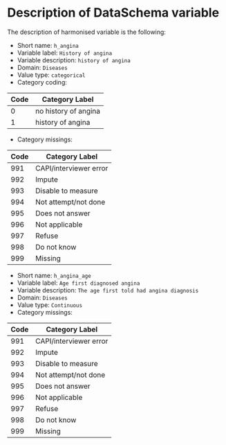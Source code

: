 # Description of DataSchema variable

The description of harmonised variable is the following:

* Short name: `h_angina`
* Variable label: `History of angina`
* Variable description: `history of angina`
* Domain: `Diseases`
* Value type: `categorical`
* Category coding:

**Code** | **Category Label**
-------- | ------------------
0        | no history of angina
1        | history of angina

* Category missings: 

**Code** | **Category Label**
----| ------------------
991 | CAPI/interviewer error
992 | Impute
993 | Disable to measure
994 | Not attempt/not done
995 | Does not answer
996 | Not applicable
997 | Refuse
998 | Do not know
999 | Missing

* Short name: `h_angina_age`
* Variable label: `Age first diagnosed angina`
* Variable description: `The age first told had angina diagnosis`
* Domain: `Diseases`
* Value type: `Continuous`
* Category missings: 

**Code** | **Category Label**
----| ------------------
991 | CAPI/interviewer error
992 | Impute
993 | Disable to measure
994 | Not attempt/not done
995 | Does not answer
996 | Not applicable
997 | Refuse
998 | Do not know
999 | Missing

